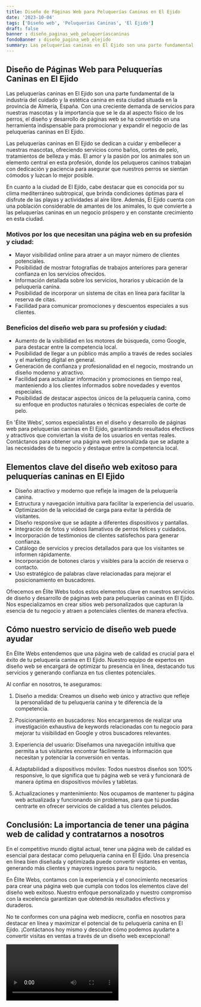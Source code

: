 ```yaml
---
title: Diseño de Páginas Web para Peluquerías Caninas en El Ejido
date: '2023-10-04'
tags: ['Diseño web', 'Peluquerías Caninas', 'El Ejido']
draft: false
banner : diseño_paginas_web_peluqueríascaninas
fondoBanner : diseño_pagina_web_elejido
summary: Las peluquerías caninas en El Ejido son una parte fundamental de la industria del cuidado y la estética canina en esta ciudad situada en la provincia de Almería, España. Con una creciente demanda de servicios para nuestras mascotas y la importancia que se le da al aspecto físico de los perros, el diseño y desarrollo de páginas web se ha convertido en una herramienta indispensable para promocionar y expandir el negocio de las peluquerías caninas en El Ejido.
---
```


## Diseño de Páginas Web para Peluquerías Caninas en El Ejido

Las peluquerías caninas en El Ejido son una parte fundamental de la industria del cuidado y la estética canina en esta ciudad situada en la provincia de Almería, España. Con una creciente demanda de servicios para nuestras mascotas y la importancia que se le da al aspecto físico de los perros, el diseño y desarrollo de páginas web se ha convertido en una herramienta indispensable para promocionar y expandir el negocio de las peluquerías caninas en El Ejido.

Las peluquerías caninas en El Ejido se dedican a cuidar y embellecer a nuestras mascotas, ofreciendo servicios como baños, cortes de pelo, tratamientos de belleza y más. El amor y la pasión por los animales son un elemento central en esta profesión, donde los peluqueros caninos trabajan con dedicación y paciencia para asegurar que nuestros perros se sientan cómodos y luzcan lo mejor posible.

En cuanto a la ciudad de El Ejido, cabe destacar que es conocida por su clima mediterráneo subtropical, que brinda condiciones óptimas para el disfrute de las playas y actividades al aire libre. Además, El Ejido cuenta con una población considerable de amantes de los animales, lo que convierte a las peluquerías caninas en un negocio próspero y en constante crecimiento en esta ciudad.

### Motivos por los que necesitan una página web en su profesión y ciudad:

- Mayor visibilidad online para atraer a un mayor número de clientes potenciales.
- Posibilidad de mostrar fotografías de trabajos anteriores para generar confianza en los servicios ofrecidos.
- Información detallada sobre los servicios, horarios y ubicación de la peluquería canina.
- Posibilidad de incorporar un sistema de citas en línea para facilitar la reserva de citas.
- Facilidad para comunicar promociones y descuentos especiales a sus clientes.

### Beneficios del diseño web para su profesión y ciudad:

- Aumento de la visibilidad en los motores de búsqueda, como Google, para destacar entre la competencia local.
- Posibilidad de llegar a un público más amplio a través de redes sociales y el marketing digital en general.
- Generación de confianza y profesionalidad en el negocio, mostrando un diseño moderno y atractivo.
- Facilidad para actualizar información y promociones en tiempo real, manteniendo a los clientes informados sobre novedades y eventos especiales.
- Posibilidad de destacar aspectos únicos de la peluquería canina, como su enfoque en productos naturales o técnicas especiales de corte de pelo.

En 'Élite Webs', somos especialistas en el diseño y desarrollo de páginas web para peluquerías caninas en El Ejido, garantizando resultados efectivos y atractivos que conviertan la visita de los usuarios en ventas reales. Contáctanos para obtener una página web personalizada que se adapte a las necesidades de tu negocio y destaque entre la competencia local.

<GifSeo />

<Cta />

## Elementos clave del diseño web exitoso para peluquerías caninas en El Ejido

- Diseño atractivo y moderno que refleje la imagen de la peluquería canina.
- Estructura y navegación intuitiva para facilitar la experiencia del usuario.
- Optimización de la velocidad de carga para evitar la pérdida de visitantes.
- Diseño responsive que se adapte a diferentes dispositivos y pantallas.
- Integración de fotos y videos llamativos de perros felices y cuidados.
- Incorporación de testimonios de clientes satisfechos para generar confianza.
- Catálogo de servicios y precios detallados para que los visitantes se informen rápidamente.
- Incorporación de botones claros y visibles para la acción de reserva o contacto.
- Uso estratégico de palabras clave relacionadas para mejorar el posicionamiento en buscadores.

Ofrecemos en Élite Webs todos estos elementos clave en nuestros servicios de diseño y desarrollo de páginas web para peluquerías caninas en El Ejido. Nos especializamos en crear sitios web personalizados que capturan la esencia de tu negocio y atraen a potenciales clientes de manera efectiva.

## Cómo nuestro servicio de diseño web puede ayudar

En Élite Webs entendemos que una página web de calidad es crucial para el éxito de tu peluquería canina en El Ejido. Nuestro equipo de expertos en diseño web se encargará de optimizar tu presencia en línea, destacando tus servicios y generando confianza en tus clientes potenciales.

Al confiar en nosotros, te aseguramos:

1. Diseño a medida: Creamos un diseño web único y atractivo que refleje la personalidad de tu peluquería canina y te diferencia de la competencia.

2. Posicionamiento en buscadores: Nos encargaremos de realizar una investigación exhaustiva de keywords relacionadas con tu negocio para mejorar tu visibilidad en Google y otros buscadores relevantes.

3. Experiencia del usuario: Diseñamos una navegación intuitiva que permita a tus visitantes encontrar fácilmente la información que necesitan y potenciar la conversión en ventas.

4. Adaptabilidad a dispositivos móviles: Todos nuestros diseños son 100% responsive, lo que significa que tu página web se verá y funcionará de manera óptima en dispositivos móviles y tabletas.

5. Actualizaciones y mantenimiento: Nos ocupamos de mantener tu página web actualizada y funcionando sin problemas, para que tú puedas centrarte en ofrecer servicios de calidad a tus clientes peludos.

## Conclusión: La importancia de tener una página web de calidad y contratarnos a nosotros

En el competitivo mundo digital actual, tener una página web de calidad es esencial para destacar como peluquería canina en El Ejido. Una presencia en línea bien diseñada y optimizada puede convertir visitantes en ventas, generando más clientes y mayores ingresos para tu negocio.

En Élite Webs, contamos con la experiencia y el conocimiento necesarios para crear una página web que cumpla con todos los elementos clave del diseño web exitoso. Nuestro enfoque personalizado y nuestro compromiso con la excelencia garantizan que obtendrás resultados efectivos y duraderos.

No te conformes con una página web mediocre, confía en nosotros para destacar en línea y maximizar el potencial de tu peluquería canina en El Ejido. ¡Contáctanos hoy mismo y descubre cómo podemos ayudarte a convertir visitas en ventas a través de un diseño web excepcional!

<Video />

<CtaBot job='Peluquerías Caninas' city='El Ejido'/>

<Gmaps query='El Ejido+españa+maps' />